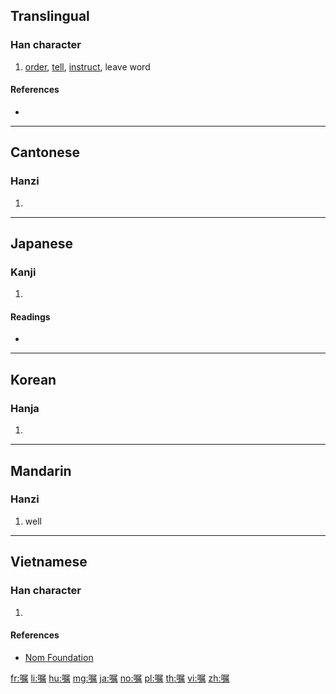 {{also|囑}}
==Translingual==

===Han character===
{{Han char|rn=30|rad=口|as=12|sn=15|four=|canj=RSHB|ids=⿰口属}}

# [[order]], [[tell]], [[instruct]], leave word

====References====
* {{Han ref|kx=0207.030|dkj=04249|dj=0430.030|hdz=10687.100|uh=5631|ud=22065}}

----

==Cantonese==

===Hanzi===
{{yue-hanzi|jyut=|y=juk1|tra=囑}}

# {{defn|lang=yue|sort=口12}}

----

==Japanese==

===Kanji===
{{ja-kanji|grade=c|rs=口12|style=s|kyu=囑}}

# {{defn|lang=ja|sort=口12}}

====Readings====
* {{ja-readings|on=[[しょく]] (shoku)|kun=[[たのむ]] (tanomu)}}

----

==Korean==

===Hanja===
{{ko-hanja|hangeul=촉|rv=chok|mr=ch'ok}}

# {{defn|lang=ko|sort=口12}}

----

==Mandarin==

===Hanzi===
{{cmn-hanzi|tra=囑|pin=[[zhǔ]] ([[zhu3]])|wg=chu<sup>3</sup>}}

# well

----

==Vietnamese==

===Han character===
{{vi-hantu|[[chúc]]|rs=口12}}

# {{defn|lang=vi|sort=口12}}

====References====
* [http://nomfoundation.org/common/nom_details.php?codepoint=5631 Nom Foundation]

[[fr:嘱]]
[[li:嘱]]
[[hu:嘱]]
[[mg:嘱]]
[[ja:嘱]]
[[no:嘱]]
[[pl:嘱]]
[[th:嘱]]
[[vi:嘱]]
[[zh:嘱]]